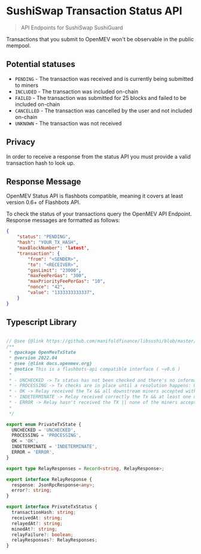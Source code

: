 
# SushiSwap Transaction Status API

> API Endpoints for SushiSwap SushiGuard

Transactions that you submit to OpenMEV won't be observable in the public mempool. 


## Potential statuses

* `PENDING` - The transaction was received and is currently being submitted to miners
* `INCLUDED` - The transaction was included on-chain
* `FAILED` - The transaction was submitted for 25 blocks and failed to be included on-chain
* `CANCELLED` - The transaction was cancelled by the user and not included on-chain
* `UNKNOWN` - The transaction was not received

## Privacy
In order to receive a response from the status API you must provide a valid transaction hash to look up.

## Response Message 

OpenMEV Status API is flashbots compatible, meaning it covers at least version 0.6+ of Flashbots API.  

To check the status of your transactions query the OpenMEV API Endpoint. Response messages are formatted as follows:


```json
{
    "status": "PENDING",
    "hash": "YOUR_TX_HASH",
    "maxBlockNumber": 'latest',
    "transaction": {
        "from": "<SENDER>",
        "to": "<RECEIVER>",
        "gasLimit": "23000",
        "maxFeePerGas": "300",
        "maxPriorityFeePerGas": "10",
        "nonce": "42",
        "value": "1333333333337",
    }
}
```

## Typescript Library

```typescript

// @see {@link https://github.com/manifoldfinance/libsushi/blob/master/src/SushiGuard/index.ts}
/**
 * @package OpenMevTxState
 * @version 2022.04
 * @see {@link docs.openmev.org}
 * @notice This is a flashbots-api compatible interface ( ~v0.6 )
 *
 * - UNCHECKED -> Tx status has not been checked and there's no information about it.
 * - PROCESSING -> Tx checks are in place until a resolution happens: OK, INDETERMINATE, ERROR.
 * - OK -> Relay received the Tx && all downstream miners accepted without complains && tx mined successfully
 * - INDETERMINATE -> Relay received correctly the Tx && at least one miner accepted the TX && TX potentially mineable
 * - ERROR -> Relay hasn't received the TX || none of the miners accepted the Tx || Tx was not mined successfully
 *
 */

export enum PrivateTxState {
  UNCHECKED = 'UNCHECKED',
  PROCESSING = 'PROCESSING',
  OK = 'OK',
  INDETERMINATE = 'INDETERMINATE',
  ERROR = 'ERROR',
}

export type RelayResponses = Record<string, RelayResponse>;

export interface RelayResponse {
  response: JsonRpcResponse<any>;
  error?: string;
}

export interface PrivateTxStatus {
  transactionHash: string;
  receivedAt: string;
  relayedAt?: string;
  minedAt?: string;
  relayFailure?: boolean;
  relayResponses?: RelayResponses;
}
```
